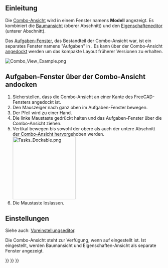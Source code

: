 <languages/>
{{TOCright}}

<span id="Introduction"></span>
==Einleitung==

Die [[Combo_view/de|Combo-Ansicht]] wird in einem Fenster namens '''Modell''' angezeigt. Es kombiniert die [[Tree_view/de|Baumansicht]] (oberer Abschnitt) und den [[Property_editor/de|Eigenschafteneditor]] (unterer Abschnitt).

Das [[Task_panel/de|Aufgaben-Fenster]], das Bestandteil der Combo-Ansicht war, ist ein separates Fenster namens "Aufgaben" in {{VersionPlus/de|1.0}}. Es kann über der Combo-Ansicht [[#Aufgaben-Fenster_über_der_Combo-Ansicht_andocken|angedockt]] werden um das kompakte Layout früherer Versionen zu erhalten.

[[File:Combo_View_Example.png]]
{{Caption|Die Combo-Ansicht (Model-Reiter) mit angedocktem Aufgaben-Fenster (Tasks-Reiter)}}

<span id="Dock_Task_panel_on_top_of_Combo_view"></span>
==Aufgaben-Fenster über der Combo-Ansicht andocken==

# Sicherstellen, dass die Combo-Ansicht an einer Kante des FreeCAD-Fensters angedockt ist.
# Den Mauszeiger nach ganz oben im Aufgaben-Fenster bewegen.
# Der Pfeil wird zu einer Hand.
# Die linke Maustaste gedrückt halten und das Aufgaben-Fenster über die Combo-Ansicht ziehen.
# Vertikal bewegen bis sowohl der obere als auch der untere Abschnitt der Combo-Ansicht hervorgehoben werden.<br>[[File:Tasks_Dockable.png|200px]]
# Die Maustaste loslassen.

<span id="Preferences"></span>
==Einstellungen==

Siehe auch: [[Preferences_Editor/de|Voreinstellungseditor]].

Die Combo-Ansicht steht zur Verfügung, wenn {{MenuCommand|Bearbeiten → Einstellungen... → Allgemein → Allgemein → Anzeige von Baumansicht und Eigenschaften-Ansicht}} auf {{Value|Kombiniert}} eingestellt ist. Ist {{Value|Eigenständig}} eingestellt, werden Baumansicht und Eigenschaften-Ansicht als separate Fenster angezeigt.


{{Interface_navi{{#translation:}}}}
{{Std_Base_navi{{#translation:}}}}
{{Userdocnavi{{#translation:}}}}
